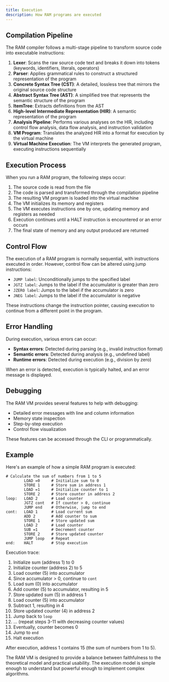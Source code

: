 ```yaml
---
title: Execution
description: How RAM programs are executed
---
```


## Compilation Pipeline

The RAM compiler follows a multi-stage pipeline to transform source code into executable instructions:

1. **Lexer**: Scans the raw source code text and breaks it down into tokens (keywords, identifiers, literals, operators)
2. **Parser**: Applies grammatical rules to construct a structured representation of the program
3. **Concrete Syntax Tree (CST)**: A detailed, lossless tree that mirrors the original source code structure
4. **Abstract Syntax Tree (AST)**: A simplified tree that represents the semantic structure of the program
5. **ItemTree**: Extracts definitions from the AST
6. **High-level Intermediate Representation (HIR)**: A semantic representation of the program
7. **Analysis Pipeline**: Performs various analyses on the HIR, including control flow analysis, data flow analysis, and instruction validation
8. **VM Program**: Translates the analyzed HIR into a format for execution by the virtual machine
9. **Virtual Machine Execution**: The VM interprets the generated program, executing instructions sequentially

## Execution Process

When you run a RAM program, the following steps occur:

1. The source code is read from the file
2. The code is parsed and transformed through the compilation pipeline
3. The resulting VM program is loaded into the virtual machine
4. The VM initializes its memory and registers
5. The VM executes instructions one by one, updating memory and registers as needed
6. Execution continues until a HALT instruction is encountered or an error occurs
7. The final state of memory and any output produced are returned

## Control Flow

The execution of a RAM program is normally sequential, with instructions executed in order. However, control flow can be altered using jump instructions:

- `JUMP label`: Unconditionally jumps to the specified label
- `JGTZ label`: Jumps to the label if the accumulator is greater than zero
- `JZERO label`: Jumps to the label if the accumulator is zero
- `JNEG label`: Jumps to the label if the accumulator is negative

These instructions change the instruction pointer, causing execution to continue from a different point in the program.

## Error Handling

During execution, various errors can occur:

- **Syntax errors**: Detected during parsing (e.g., invalid instruction format)
- **Semantic errors**: Detected during analysis (e.g., undefined label)
- **Runtime errors**: Detected during execution (e.g., division by zero)

When an error is detected, execution is typically halted, and an error message is displayed.

## Debugging

The RAM VM provides several features to help with debugging:

- Detailed error messages with line and column information
- Memory state inspection
- Step-by-step execution
- Control flow visualization

These features can be accessed through the CLI or programmatically.

## Example

Here's an example of how a simple RAM program is executed:

```
# Calculate the sum of numbers from 1 to 5
        LOAD =0     # Initialize sum to 0
        STORE 1     # Store sum in address 1
        LOAD =1     # Initialize counter to 1
        STORE 2     # Store counter in address 2
loop:   LOAD 2      # Load counter
        JGTZ cont   # If counter > 0, continue
        JUMP end    # Otherwise, jump to end
cont:   LOAD 1      # Load current sum
        ADD 2       # Add counter to sum
        STORE 1     # Store updated sum
        LOAD 2      # Load counter
        SUB =1      # Decrement counter
        STORE 2     # Store updated counter
        JUMP loop   # Repeat
end:    HALT        # Stop execution
```

Execution trace:

1. Initialize sum (address 1) to 0
2. Initialize counter (address 2) to 5
3. Load counter (5) into accumulator
4. Since accumulator > 0, continue to `cont`
5. Load sum (0) into accumulator
6. Add counter (5) to accumulator, resulting in 5
7. Store updated sum (5) in address 1
8. Load counter (5) into accumulator
9. Subtract 1, resulting in 4
10. Store updated counter (4) in address 2
11. Jump back to `loop`
12. ... (repeat steps 3-11 with decreasing counter values)
13. Eventually, counter becomes 0
14. Jump to `end`
15. Halt execution

After execution, address 1 contains 15 (the sum of numbers from 1 to 5).

<Callout type="info">
  The RAM VM is designed to provide a balance between faithfulness to the theoretical model and practical usability. The execution model is simple enough to understand but powerful enough to implement complex algorithms.
</Callout>
